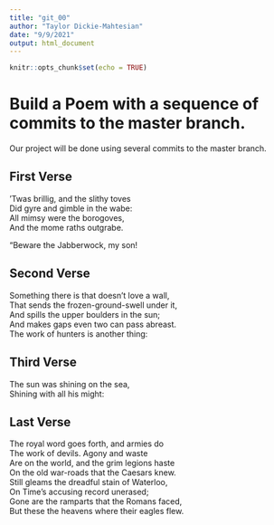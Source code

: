 ```yaml
---
title: "git_00"
author: "Taylor Dickie-Mahtesian"
date: "9/9/2021"
output: html_document
---
```


```r
knitr::opts_chunk$set(echo = TRUE)
```
# Build a Poem with a sequence of commits to the master branch.
Our project will be done using several commits to the master branch.
<!-- Do not modify or change any text in "!--" bracketed areas such as this --- these are instructions to
you, if you change any of this the git program will notice it and compromise your git merging strategy !-->

## First Verse 
<!--Put the first five lines of a poem by Lewis Carrol in this section!-->

’Twas brillig, and the slithy toves  
      Did gyre and gimble in the wabe:  
All mimsy were the borogoves,  
      And the mome raths outgrabe.  

“Beware the Jabberwock, my son!  

## Second Verse
<!--Put the first five lines of a poem by Robert Frost here!-->

Something there is that doesn't love a wall,  
That sends the frozen-ground-swell under it,  
And spills the upper boulders in the sun;  
And makes gaps even two can pass abreast.  
The work of hunters is another thing:  

## Third Verse
<!--Put the first two verses of The Walrus and the Carpenter here!-->

The sun was shining on the sea,    
      Shining with all his might:    

## Last Verse
<!--Put a short poem of your choice 8-20 lines,here!-->

The royal word goes forth, and armies do  
    The work of devils. Agony and waste  
    Are on the world, and the grim legions haste  
On the old war-roads that the Caesars knew.  
Still gleams the dreadful stain of Waterloo,  
    On Time's accusing record unerased;  
    Gone are the ramparts that the Romans faced,  
But these the heavens where their eagles flew.  
